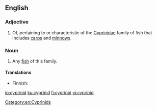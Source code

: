 ==English==

===Adjective===
{{en-adj}}

# Of, pertaining to or characteristic of the [[Cyprinidae]] family of fish that includes [[carp|carps]] and [[minnow|minnows]].

===Noun===
{{en-noun}}

# Any [[fish]] of this family.

====Translations====
{{trans-top|fish of the family Cyprinidae}}
* Finnish: {{t+|fi|särkikala}}
{{trans-mid}}
{{trans-bottom}}

[[Category:en:Cyprinids]]

[[io:cyprinid]]
[[ku:cyprinid]]
[[fi:cyprinid]]
[[vi:cyprinid]]